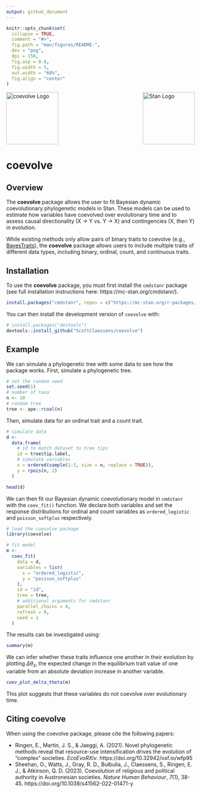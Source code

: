 ```yaml
---
output: github_document
---
```


<!-- README.md is generated from README.Rmd. Please edit that file -->

```r
knitr::opts_chunk$set(
  collapse = TRUE,
  comment = "#>",
  fig.path = "man/figures/README-",
  dev = "png",
  dpi = 150,
  fig.asp = 0.8,
  fig.width = 5,
  out.width = "60%",
  fig.align = "center"
)
```

<img src="man/figures/logo.png" height="139" alt="coevolve Logo"/>[<img src="https://raw.githubusercontent.com/stan-dev/logos/master/logo_tm.png" align="right" height="139" alt="Stan Logo"/>](https://mc-stan.org/)

# coevolve

## Overview

The **coevolve** package allows the user to fit Bayesian dynamic coevolutionary
phylogenetic models in Stan. These models can be used to estimate how variables 
have coevolved over evolutionary time and to assess causal directionality
(X → Y vs. Y → X) and contingencies (X, then Y) in evolution.

While existing methods only allow pairs of binary traits to coevolve
(e.g., [BayesTraits](https://www.evolution.reading.ac.uk/BayesTraitsV4.1.2/BayesTraitsV4.1.2.html)),
the **coevolve** package allows users to include multiple traits of different
data types, including binary, ordinal, count, and continuous traits.

## Installation

To use the **coevolve** package, you must first install the `cmdstanr` package
(see full installation instructions here: https://mc-stan.org/cmdstanr/).

```r
install.packages("cmdstanr", repos = c("https://mc-stan.org/r-packages/", getOption("repos")))
```

You can then install the development version of `coevolve` with:

```r
# install.packages("devtools")
devtools::install_github("ScottClaessens/coevolve")
```

## Example

We can simulate a phylogenetic tree with some data to see how the package works.
First, simulate a phylogenetic tree.

```r
# set the random seed
set.seed(1)
# number of taxa
n <- 10
# random tree
tree <- ape::rcoal(n)
```

Then, simulate data for an ordinal trait and a count trait.

```r
# simulate data
d <- 
  data.frame(
    # id to match dataset to tree tips
    id = tree$tip.label,
    # simulate variables
    x = ordered(sample(1:3, size = n, replace = TRUE)),
    y = rpois(n, 2)
  )

head(d)
```

We can then fit our Bayesian dynamic coevolutionary model in `cmdstanr` with 
the `coev_fit()` function. We declare both variables and set the response 
distributions for ordinal and count variables as `ordered_logistic` and 
`poisson_softplus` respectively.

```r
# load the coevolve package
library(coevolve)

# fit model
m <-
  coev_fit(
    data = d,
    variables = list(
      x = "ordered_logistic",
      y = "poisson_softplus"
    ),
    id = "id",
    tree = tree,
    # additional arguments for cmdstanr
    parallel_chains = 4,
    refresh = 0,
    seed = 1
  )
```

The results can be investigated using:

```r
summary(m)
```

We can infer whether these traits influence one another in their evolution by
plotting $\Delta\theta_{z}$, the expected change in the equilibrium trait value
of one variable from an absolute deviation increase in another variable.

```r
coev_plot_delta_theta(m)
```

This plot suggests that these variables do not coevolve over evolutionary time.

## Citing coevolve

When using the coevolve package, please cite the following papers:

- Ringen, E., Martin, J. S., & Jaeggi, A. (2021). Novel phylogenetic methods 
  reveal that resource-use intensification drives the evolution of "complex" 
  societies. _EcoEvoRXiv_. https://doi.org/10.32942/osf.io/wfp95
- Sheehan, O., Watts, J., Gray, R. D., Bulbulia, J., Claessens, S., Ringen, E. J.,
  & Atkinson, Q. D. (2023). Coevolution of religious and political authority in 
  Austronesian societies. _Nature Human Behaviour_, _7_(1), 38-45. 
  https://doi.org/10.1038/s41562-022-01471-y
